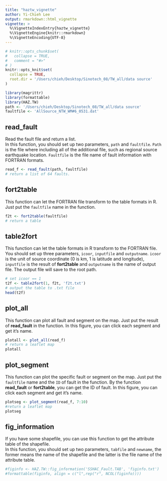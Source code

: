 ```yaml
---
title: "haztw_vignette"
author: Yi-Chieh Lee
output: rmarkdown::html_vignette
vignette: >
  %\VignetteIndexEntry{haztw_vignette}
  %\VignetteEngine{knitr::rmarkdown}
  %\VignetteEncoding{UTF-8}
---
```


```r
# knitr::opts_chunk$set(
#   collapse = TRUE,
#   comment = "#>"
# )
knitr::opts_knit$set(
  collapse = TRUE,
  root.dir = '/Users/chieh/Desktop/Sinotech_08/TW_all/data source'
)
```

```r
library(magrittr)
library(formattable)
library(HAZ.TW)
path <- '/Users/chieh/Desktop/Sinotech_08/TW_all/data source'
faultfile <- 'AllSource_NTW_WM#6_0531.dat'
```

## read_fault  
Read the fault file and return a list.   
In this function, you should set up two parameters, `path` and `faultfile`. `Path` is the file where including all of the additional file, such as regional source earthquake location. `Faultfile` is the file name of fault information with FORTRAN formats.

```r
read_f <- read_fault(path, faultfile)
# return a list of 64 faults.
```

## fort2table  
This function can let the FORTRAN file transform to the table formats in R. Just put the `faultfile` name in the function.

```r
f2t <- fort2table(faultfile)
# return a table 
```


## table2fort 
This function can let the table formats in R transform to the FORTRAN file. You should set up three parameters, `icoor`, `inputfile` and `outputname`. `icoor` is the unit of source coordinate (0 is km, 1 is latitude and longitude), `inputfile` is the result of **fort2table** and `outputname` is the name of output file. The output file will save to the root path.

```r
# set icoor == 1
t2f <- table2fort(1, f2t, 'f2t.txt')
# output the table to .txt file
head(t2f) 
```


## plot_all
This function can plot all fault and segment on the map. Just put the result of **read_fault** in the function. In this figure, you can click each segment and get it's name.

```r
plotall <- plot_all(read_f)
# return a leaflet map
plotall
```


## plot_segment  
This function can plot the specific fault or segment on the map. Just put the `faultfile` name and the `ID` of fault in the function. By the function **read_fault** or **fort2table**, you can get the ID of fault. In this figure, you can click each segment and get it's name.
```r
plotseg <- plot_segment(read_f, 7:10)
#return a leaflet map
plotseg
```


## fig_information 
If you have some shapefile, you can use this function to get the attribute table of the shapefile.  
In this function, you should set up two parameters, `tabfile` and `newname`, the former means the name of the shapefile and the latter is the file name of the attribute table.

```r
#figinfo <- HAZ.TW::fig_information('SSHAC_Fault.TAB', 'figinfo.txt')
#formattable(figinfo, align = c("l",rep("r", NCOL(figinfo))))
```


